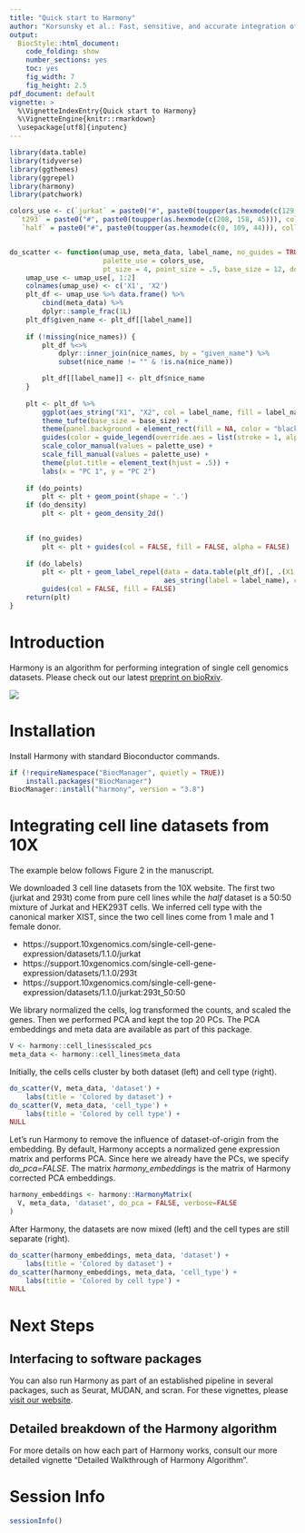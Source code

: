 ```yaml
---
title: "Quick start to Harmony"
author: "Korsunsky et al.: Fast, sensitive, and accurate integration of single cell data with Harmony"
output:
  BiocStyle::html_document:
    code_folding: show
    number_sections: yes
    toc: yes  
    fig_width: 7
    fig_height: 2.5
pdf_document: default
vignette: >
  %\VignetteIndexEntry{Quick start to Harmony}
  %\VignetteEngine{knitr::rmarkdown}
  \usepackage[utf8]{inputenc}
---
```





```r
library(data.table)
library(tidyverse)
library(ggthemes)
library(ggrepel)
library(harmony)
library(patchwork)
```

```r
colors_use <- c(`jurkat` = paste0("#", paste0(toupper(as.hexmode(c(129, 15, 124))), collapse = "")),
  `t293` = paste0("#", paste0(toupper(as.hexmode(c(208, 158, 45))), collapse = "")),
   `half` = paste0("#", paste0(toupper(as.hexmode(c(0, 109, 44))), collapse = "")))


do_scatter <- function(umap_use, meta_data, label_name, no_guides = TRUE, do_labels = TRUE, nice_names, 
                       palette_use = colors_use,
                       pt_size = 4, point_size = .5, base_size = 12, do_points = TRUE, do_density = FALSE, h = 6, w = 8) {
    umap_use <- umap_use[, 1:2]
    colnames(umap_use) <- c('X1', 'X2')
    plt_df <- umap_use %>% data.frame() %>% 
        cbind(meta_data) %>% 
        dplyr::sample_frac(1L) 
    plt_df$given_name <- plt_df[[label_name]]
    
    if (!missing(nice_names)) {
        plt_df %<>%
            dplyr::inner_join(nice_names, by = "given_name") %>% 
            subset(nice_name != "" & !is.na(nice_name))

        plt_df[[label_name]] <- plt_df$nice_name        
    }
        
    plt <- plt_df %>% 
        ggplot(aes_string("X1", "X2", col = label_name, fill = label_name)) + 
        theme_tufte(base_size = base_size) + 
        theme(panel.background = element_rect(fill = NA, color = "black")) + 
        guides(color = guide_legend(override.aes = list(stroke = 1, alpha = 1, shape = 16, size = 4)), alpha = FALSE) +
        scale_color_manual(values = palette_use) + 
        scale_fill_manual(values = palette_use) +    
        theme(plot.title = element_text(hjust = .5)) + 
        labs(x = "PC 1", y = "PC 2") 
    
    if (do_points) 
        plt <- plt + geom_point(shape = '.')
    if (do_density) 
        plt <- plt + geom_density_2d()    
        

    if (no_guides)
        plt <- plt + guides(col = FALSE, fill = FALSE, alpha = FALSE)
    
    if (do_labels) 
        plt <- plt + geom_label_repel(data = data.table(plt_df)[, .(X1 = mean(X1), X2 = mean(X2)), by = label_name], label.size = NA,
                                      aes_string(label = label_name), color = "white", size = pt_size, alpha = 1, segment.size = 0) + 
        guides(col = FALSE, fill = FALSE)
    return(plt)
}

```

# Introduction

Harmony is an algorithm for performing integration of single cell genomics datasets. Please check out our latest [preprint on bioRxiv](https://www.biorxiv.org/content/10.1101/461954v2). 

![](../docs/main.jpg)

# Installation

Install Harmony with standard Bioconductor commands. 

```r
if (!requireNamespace("BiocManager", quietly = TRUE))
    install.packages("BiocManager")
BiocManager::install("harmony", version = "3.8")
```

# Integrating cell line datasets from 10X

The example below follows Figure 2 in the manuscript. 

We downloaded 3 cell line datasets from the 10X website. The first two (jurkat and 293t) come from pure cell lines while the *half* dataset is a 50:50 mixture of Jurkat and HEK293T cells. We inferred cell type with the canonical marker XIST, since the two cell lines come from 1 male and 1 female donor. 

* https://support.10xgenomics.com/single-cell-gene-expression/datasets/1.1.0/jurkat
* https://support.10xgenomics.com/single-cell-gene-expression/datasets/1.1.0/293t
* https://support.10xgenomics.com/single-cell-gene-expression/datasets/1.1.0/jurkat:293t_50:50

We library normalized the cells, log transformed the counts, and scaled the genes. Then we performed PCA and kept the top 20 PCs. The PCA embeddings and meta data are available as part of this package. 


```r
V <- harmony::cell_lines$scaled_pcs
meta_data <- harmony::cell_lines$meta_data

```

Initially, the cells cells cluster by both dataset (left) and cell type (right). 

```r
do_scatter(V, meta_data, 'dataset') + 
    labs(title = 'Colored by dataset') +
do_scatter(V, meta_data, 'cell_type') + 
    labs(title = 'Colored by cell type') +
NULL
```

Let's run Harmony to remove the influence of dataset-of-origin from the embedding. By default, Harmony accepts a normalized gene expression matrix and performs PCA. Since here we already have the PCs, we specify *do_pca=FALSE*. The matrix *harmony_embeddings* is the matrix of Harmony corrected PCA embeddings. 

```r
harmony_embeddings <- harmony::HarmonyMatrix(
  V, meta_data, 'dataset', do_pca = FALSE, verbose=FALSE
)

```

After Harmony, the datasets are now mixed (left) and the cell types are still separate (right). 

```r
do_scatter(harmony_embeddings, meta_data, 'dataset') + 
    labs(title = 'Colored by dataset') +
do_scatter(harmony_embeddings, meta_data, 'cell_type') + 
    labs(title = 'Colored by cell type') +
NULL
```

# Next Steps

## Interfacing to software packages

You can also run Harmony as part of an established pipeline in several packages, such as Seurat, MUDAN, and scran. For these vignettes, please [visit our website](software.broadinstitute.org/harmony). 


## Detailed breakdown of the Harmony algorithm

For more details on how each part of Harmony works, consult our more detailed vignette "Detailed Walkthrough of Harmony Algorithm". 

# Session Info

```r
sessionInfo()
```









